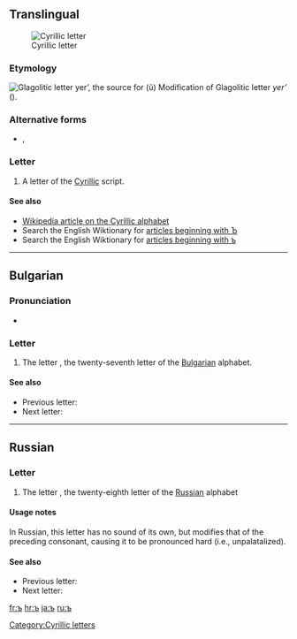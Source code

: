 ==Translingual==
[[Image:Cyrillic Hard Sign.png|thumb|Cyrillic letter {{Cyrl|ъ}}]]

===Etymology===
[[Image:GlagolitsaJer.gif|left|Glagolitic letter ''yer’'', the source for {{Cyrl|ъ}} ''(ŭ)'']]
Modification of Glagolitic letter ''yer’'' ({{term|Ⱏ|sc=Glag}}).<br clear="left" />

===Alternative forms===
* {{qualifier|italics}} {{Cyrl|''Ъ''}}, {{Cyrl|''ъ''}}

===Letter===
{{infl|mul|letter|sc=Cyrl|lower case||upper case|Ъ}}

# A letter of the [[Cyrillic]] script.

====See also====
*[[w:Cyrillic alphabet|Wikipedia article on the Cyrillic alphabet]]
*Search the English Wiktionary for [[Special:Allpages/Ъ|articles beginning with Ъ]]
*Search the English Wiktionary for [[Special:Allpages/ъ|articles beginning with ъ]]

----

==Bulgarian==

===Pronunciation===
* {{IPA|lang=bg|/ø/}}

===Letter===
{{infl|bg|letter|sc=Cyrl|lower case||upper case|Ъ}}

# The letter {{term|sc=Cyrl|ер голям|tr=er goljam||big er}}, the twenty-seventh letter of the [[Bulgarian]] alphabet.

====See also====
* Previous letter: {{onym|bg|sc=Cyrl|щ|tr=št}}
* Next letter: {{onym|bg|sc=Cyrl|ь|tr=j}}

[[Category:Cyrillic letters]]

----

==Russian==

===Letter===
{{infl|ru|letter|sc=Cyrl|lower case||upper case|Ъ}}

# The letter {{term|sc=Cyrl|твёрдый знак|tr=tvjórdyj znak||hard sign}}, the twenty-eighth letter of the [[Russian]] alphabet

====Usage notes====
In Russian, this letter has no sound of its own, but modifies that of the preceding consonant, causing it to be pronounced hard (i.e., unpalatalized).

====See also====
* Previous letter: {{onym|ru|sc=Cyrl|щ|tr=šč}}
* Next letter: {{onym|ru|sc=Cyrl|ы|tr=y}}

[[fr:ъ]]
[[hr:ъ]]
[[ja:ъ]]
[[ru:ъ]]